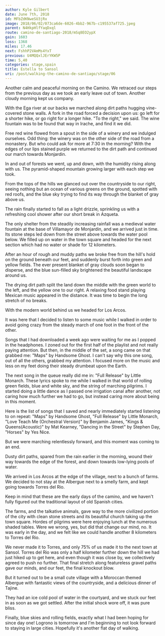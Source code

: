 ```yaml
---
author: Kyle Gilbert
date: June 7th, 2018
id: MFbZdKNweSU3jRx
image: 2018/06/02/073ca6de-6026-4bb2-967b-c195537af725.jpeg
parent: N4HkpHlfYaqDxql
route: camino-de-santiago-2018/mSq8EO2ypX
gain: 1603
loss: 1368
miles: 17.46
next: FshhP2VAmMs4YxT
previous: U4MQQxlJErYKW5P
time: 5,40
categories: stage,spain
title: Estella to Sansol
uri: /post/walking-the-camino-de-santiago/stage/06
---
```


<Stats />

<Route />

Another calm and peaceful morning on the Camino. We retraced our steps
from the previous day as we took an early leave out of town. Another cloudy
morning kept us company.

With the Ega river at our backs we marched along dirt paths hugging vine-covered
stone walls. A fork in the road forced a decision upon us: go left for a
shorter hike, or go right for a longer hike. "To the right," we said. The wine
fountain was to be found that way in Irache, and find it we did.

Free red wine flowed from a spout in the side of a winery and we indulged
ourselves. Odd thing: the winery was on the other side of the road from a
monastery. But who could ask for more at 7:30 in the morning? With the edges of
our lips stained purple we returned to the dirt path and continued our march
towards Monjardin.

In and out of forests we went, up and down, with the humidity rising along with
us. The pyramid-shaped mountain growing larger with each step we took.

From the tops of the hills we glanced out over the countryside to our right,
seeing nothing but an ocean of various greens on the ground, spotted with red
roofs, and the blue sky trying to find its way through the blanket of gray
above us.

The rain finally started to fall as a light drizzle, sprinkling us with a
refreshing cool shower after our short break in Azqueta.

The only shelter from the steadily increasing rainfall was a medieval water
fountain at the base of Villamayor de Monjardin, and we arrived just in time.
Its stone steps led down from the street above towards the water pool below. We
filled up on water in the town square and headed for the next section which had
no water or shade for 12 kilometers.

After an hour of rough and muddy paths we broke free from the hill's hold on the
ground beneath our feet, and suddenly burst forth into green and yellow fields.
The ever present blanket of gray clouds soon began to disperse, and the blue
sun-filled sky brightened the beautiful landscape around us.

The drying dirt path split the land down the middle with the green world to the
left, and the yellow one to our right. A relaxing food stand playing Mexican
music appeared in the distance. It was time to begin the long stretch of no
breaks.

With the modern world behind us we headed for Los Arcos.

It was here that I decided to listen to some music while I walked in order to
avoid going crazy from the steady march of one foot in the front of the other.

Songs that I had downloaded a week ago were waiting for me as I popped in the
headphones. I zoned out for the first half of the playlist and not really
paying attention. But then, in the middle of the set, a song came on that
grabbed me: "Maps" by Handsome Ghost. I can't say why this one song, out of all
the others, grabbed my attention. I focused more on the music and less on my
feet doing their steady drumbeat upon the Earth.

The next song in the queue really did me in: "Full Release" by Little Monarch.
These lyrics spoke to me while I walked in that world of rolling green fields,
blue and white sky, and the string of marching pilgrims. I started doing a
little dance as I passed one irrigation canal after another, not caring how
much further we had to go, but instead caring more about being in this moment.

Here is the list of songs that I saved and nearly immediately started listening
to on repeat: "Maps" by Handsome Ghost, "Full Release" by Little Monarch, "Love
Teach Me (Orchestral Version)" by Benjamin James, "Kings & Queens(Acoustic)" by
Mat Kearney, "Dancing in the Street" by Stephen Day, "Horses" by Yes Nice.

But we were marching relentlessly forward, and this moment was coming to an
end.

Dusty dirt paths, spared from the rain earlier in the morning, wound their way
towards the edge of the forest, and down towards low-lying pools of water.

We arrived in Los Arcos at the edge of the village, next to a bunch of farms. We
decided to not stay at the Albergue next to a smelly farm, and kept going
towards Torres del Rio.

Keep in mind that these are the early days of the camino, and we haven't fully
figured out the traditional layout of old Spanish cities.

The farms, and the talkative animals, gave way to the more civilized portion of
the city with clean stone streets and its beautiful church taking up the town
square. Hordes of pilgrims were here enjoying lunch at the numerous shaded
tables. Were we wrong, yes, but did that change our mind, no. It was early in
the day, and we felt like we could handle another 8 kilometers to Torres del
Rio.

We never made it to Torres, and only 75% of us made it to the next town at
Sansol. Torres del Rio was only a half kilometer further down the hill we had
just hiked up to get here, and even though it was close by, we collectively
agreed to push no further. That final stretch along featureless gravel paths
gave our minds, and our feet, the final knockout blow.

But it turned out to be a small cute village with a Moroccan themed Albergue
with fantastic views of the countryside, and a delicious dinner of Tajine.

They had an ice cold pool of water in the courtyard, and we stuck our feet in as
soon as we got settled. After the initial shock wore off, it was pure bliss.

Finally, blue skies and rolling fields, exactly what I had been hoping for since
day one! Logrono is tomorrow and I'm beginning to not look forward to staying
in large cities. Hopefully it's another flat day of walking.


